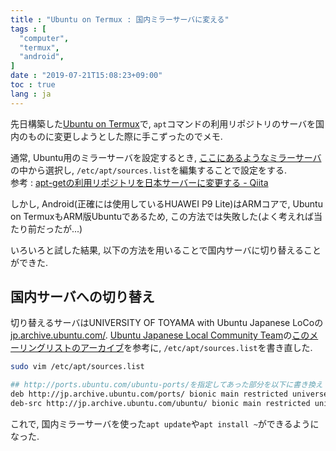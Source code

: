 ```yaml
---
title : "Ubuntu on Termux : 国内ミラーサーバに変える"
tags : [
  "computer",
  "termux",
  "android",
]
date : "2019-07-21T15:08:23+09:00"
toc : true
lang : ja
---
```


先日構築した[Ubuntu on Termux](/blog/computer/uot/)で, 
``apt``コマンドの利用リポジトリのサーバを国内のものに変更しようとした際に手こずったのでメモ.

通常, Ubuntu用のミラーサーバを設定するとき, [ここにあるようなミラーサーバ](https://launchpad.net/ubuntu/+archivemirrors)の中から選択し, ``/etc/apt/sources.list``を編集することで設定をする.   
参考 : [apt-getの利用リポジトリを日本サーバーに変更する - Qiita](https://qiita.com/fkshom/items/53de3a9b9278cd524099)

しかし, Android(正確には使用しているHUAWEI P9 Lite)はARMコアで, Ubuntu on TermuxもARM版Ubuntuであるため, この方法では失敗した(よく考えれば当たり前だったが...)

いろいろと試した結果, 以下の方法を用いることで国内サーバに切り替えることができた.

## 国内サーバへの切り替え

切り替えるサーバはUNIVERSITY OF TOYAMA with Ubuntu Japanese LoCoの[jp.archive.ubuntu.com/](http://jp.archive.ubuntu.com/). [Ubuntu Japanese Local Community Team](https://lists.ubuntu.com/mailman/listinfo/ubuntu-jp)の[このメーリングリストのアーカイブ](https://lists.ubuntu.com/archives/ubuntu-jp/2009-August/002059.html)を参考に, ``/etc/apt/sources.list``を書き直した.

```bash
sudo vim /etc/apt/sources.list

## http://ports.ubuntu.com/ubuntu-ports/を指定してあった部分を以下に書き換え
deb http://jp.archive.ubuntu.com/ports/ bionic main restricted universe multiverse
deb-src http://jp.archive.ubuntu.com/ubuntu/ bionic main restricted universe multiverse
```

これで, 国内ミラーサーバを使った``apt update``や``apt install ~``ができるようになった.
